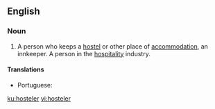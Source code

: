 ==English==
===Noun===
{{en-noun}}

#A person who keeps a [[hostel]] or other place of [[accommodation]], an innkeeper.  A person in the [[hospitality]] industry.

====Translations====
{{trans-top|person who keeps a hostel}}
* Portuguese: {{t|pt|albergador|m}}
{{trans-mid}}
{{trans-bottom}}

[[ku:hosteler]]
[[vi:hosteler]]